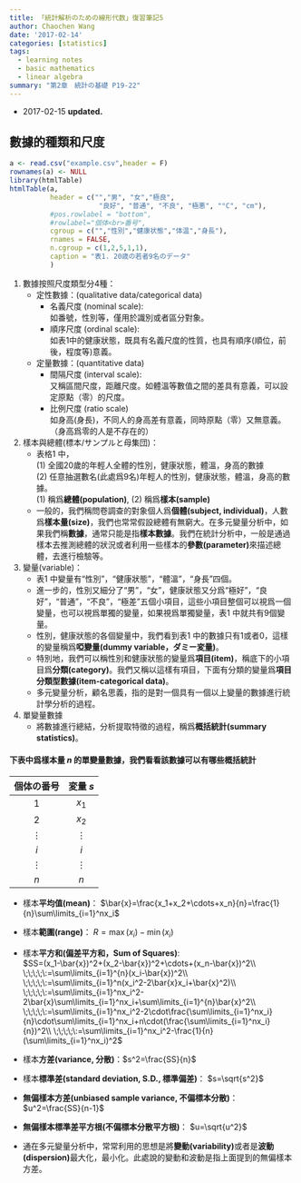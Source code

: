 ```yaml
---
title: 「統計解析のための線形代数」復習筆記5
author: Chaochen Wang
date: '2017-02-14'
categories: [statistics]
tags:
  - learning notes
  - basic mathematics
  - linear algebra
summary: "第2章　統計の基礎 P19-22"
---
```


+ 2017-02-15 **updated.**

## 數據的種類和尺度

```r
a <- read.csv("example.csv",header = F)
rownames(a) <- NULL
library(htmlTable)
htmlTable(a,
          header = c("","男", "女","極良",
                      "良好", "普通", "不良", "極悪", "°C", "cm"),
          #pos.rowlabel = "bottom",
          #rowlabel="個体<br>番号",
          cgroup = c("","性別","健康状態","体温","身長"),
          rnames = FALSE,
          n.cgroup = c(1,2,5,1,1),
          caption = "表1. 20歳の若者9名のデータ"
          )
```


1. 數據按照尺度類型分4種：
    * 定性數據：(qualitative data/categorical data)
        + 名義尺度 (nominal scale):
            <br>如番號，性別等，僅用於識別或者區分對象。
        + 順序尺度 (ordinal scale):
            <br>如表1中的健康狀態，既具有名義尺度的性質，也具有順序(順位，前後，程度等)意義。
    * 定量數據：(quantitative data)
        + 間隔尺度 (interval scale):
            <br>又稱區間尺度，距離尺度。如體溫等數值之間的差具有意義，可以設定原點（零）的尺度。
        + 比例尺度 (ratio scale)
            <br>如身高(身長)，不同人的身高差有意義，同時原點（零）又無意義。（身高爲零的人是不存在的）

2. 樣本與總體(標本/サンプルと母集団)：
    *  表格1 中，
    <br>(1) 全國20歲的年輕人全體的性別，健康狀態，體溫，身高的數據
    <br>(2) 任意抽選數名(此處爲9名)年輕人的性別，健康狀態，體溫，身高的數據。
    <br>(1) 稱爲**總體(population)**, (2) 稱爲**樣本(sample)**
    * 一般的，我們稱問卷調查的對象個人爲**個體(subject, individual)**，人數爲**樣本量(size)**，我們也常常假設總體有無窮大。在多元變量分析中，如果我們稱**數據**，通常只能是指**樣本數據**。我們在統計分析中，一般是通過樣本去推測總體的狀況或者利用一些樣本的**參數(parameter)**來描述總體，去進行檢驗等。

3. 變量(variable)：
    * 表1 中變量有“性別”，“健康狀態”，“體溫”，“身長”四個。
    * 進一步的，性別又細分了“男”，“女”，健康狀態又分爲“極好”，“良好”，“普通”，“不良”，“極差”五個小項目，這些小項目整個可以視爲一個變量，也可以視爲單獨的變量，如果視爲單獨變量，表1 中就共有9個變量。
    * 性別，健康狀態的各個變量中，我們看到表1 中的數據只有1或者0，這樣的變量稱爲**啞變量(dummy variable，ダミー変量)**。
    * 特別地，我們可以稱性別和健康狀態的變量爲**項目(item)**，稱底下的小項目爲**分類(category)**。我們又稱以這樣有項目，下面有分類的變量爲**項目分類型數據(item-categorical data)**。
    * 多元變量分析，顧名思義，指的是對一個具有一個以上變量的數據進行統計學分析的過程。

4. 單變量數據
    * 將數據進行總結，分析提取特徵的過程，稱爲**概括統計(summary statistics)**。

#### 下表中爲樣本量 $n$ 的單變量數據，我們看看該數據可以有哪些概括統計

| 個体の番号   | 変量 $s$ |
|:----------:|:--------:|
|    $1$     |  $x_1$   |
|    $2$     |  $x_2$   |
|  $\vdots$  | $\vdots$ |
|    $i$     |   $i$    |
|  $\vdots$  | $\vdots$ |
|    $n$     |   $n$    |

* 樣本**平均值(mean)**： $\bar{x}=\frac{x_1+x_2+\cdots+x_n}{n}=\frac{1}{n}\sum\limits_{i=1}^nx_i$
* 樣本**範圍(range)**： $R=\max(x_i) - \min(x_i)$
* 樣本**平方和(偏差平方和，Sum of Squares)**:<br> $SS=(x_1-\bar{x})^2+(x_2-\bar{x})^2+\cdots+(x_n-\bar{x})^2\\
\;\;\;\;\:=\sum\limits_{i=1}^{n}(x_i-\bar{x})^2\\
\;\;\;\;\:=\sum\limits_{i=1}^n(x_i^2-2\bar{x}x_i+\bar{x}^2)\\
\;\;\;\;\:=\sum\limits_{i=1}^nx_i^2-2\bar{x}\sum\limits_{i=1}^nx_i+\sum\limits_{i=1}^{n}\bar{x}^2\\
\;\;\;\;\:=\sum\limits_{i=1}^nx_i^2-2\cdot\frac{\sum\limits_{i=1}^nx_i}{n}\cdot\sum\limits_{i=1}^nx_i+n\cdot(\frac{\sum\limits_{i=1}^nx_i}{n})^2\\
\;\;\;\;\:=\sum\limits_{i=1}^nx_i^2-\frac{1}{n}(\sum\limits_{i=1}^nx_i)^2$

* 樣本**方差(variance, 分散)**：$s^2=\frac{SS}{n}$
* 樣本**標準差(standard deviation, S.D., 標準偏差)**： $s=\sqrt{s^2}$
* **無偏樣本方差(unbiased sample variance, 不偏標本分散)**：$u^2=\frac{SS}{n-1}$
* **無偏樣本標準差平方根(不偏標本分散平方根)**： $u=\sqrt{u^2}$
* 通在多元變量分析中，常常利用的思想是將**變動(variability)**或者是**波動(dispersion)**最大化，最小化。此處說的變動和波動是指上面提到的無偏樣本方差。
